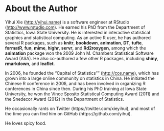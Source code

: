 # About the Author {-}

Yihui Xie (<http://yihui.name>) is a software engineer at RStudio (<http://www.rstudio.com>). He earned his PhD from the Department of Statistics, Iowa State University. He is interested in interactive statistical graphics and statistical computing. As an active R user, he has authored several R packages, such as **knitr**, **bookdown**, **animation**, **DT**, **tufte**, **formatR**, **fun**, **mime**, **highr**, **servr**, and **Rd2roxygen**, among which the **animation** package won the 2009 John M. Chambers Statistical Software Award (ASA). He also co-authored a few other R packages, including **shiny**, **rmarkdown**, and **leaflet**.

In 2006, he founded the "Capital of Statistics"" (<http://cos.name>), which has grown into a large online community on statistics in China. He initiated the Chinese R conference in 2008, and has been involved in organizing R conferences in China since then. During his PhD training at Iowa State University, he won the Vince Sposito Statistical Computing Award (2011) and the Snedecor Award (2012) in the Department of Statistics.

He occasionally rants on Twitter (https://twitter.com/xieyihui), and most of the time you can find him on GitHub (https://github.com/yihui).

He loves spicy food.
